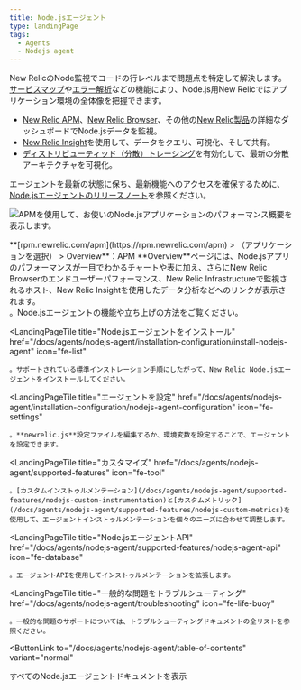 ```yaml
---
title: Node.jsエージェント
type: landingPage
tags:
  - Agents
  - Nodejs agent
---
```


New RelicのNode監視でコードの行レベルまで問題点を特定して解決します。[サービスマップ](/docs/data-analysis/service-maps/get-started/introduction-service-maps)や[エラー解析](/docs/apm/applications-menu/error-analytics/error-analytics-explore-events-behind-errors)などの機能により、Node.js用New Relicではアプリケーション環境の全体像を把握できます。

* [New Relic APM](/docs/apm/new-relic-apm/getting-started/introduction-new-relic-apm)、[New Relic Browser](/docs/browser/new-relic-browser/getting-started/introduction-new-relic-browser)、その他の[New Relic製品](https://newrelic.com/products)の詳細なダッシュボードでNode.jsデータを監視。
* [New Relic Insight](/docs/insights/using-insights-ui/getting-started/introduction-new-relic-insights)を使用して、データをクエリ、可視化、そして共有。
* [ディストリビューティッド（分散）トレーシング](/docs/apm/distributed-tracing/getting-started/introduction-distributed-tracing)を有効化して、最新の分散アーキテクチャを可視化。

エージェントを最新の状態に保ち、最新機能へのアクセスを確保するために、[Node.jsエージェントのリリースノート](/docs/release-notes/agent-release-notes/nodejs-release-notes)を参照ください。

![APMを使用して、お使いのNode.jsアプリケーションのパフォーマンス概要を表示します。](./images/APM_Node_landing-page_0.png "APM_Node_landing-page.png")

<figcaption>
  **[rpm.newrelic.com/apm](https://rpm.newrelic.com/apm) > （アプリケーションを選択） > Overview**：APM **Overview**ページには、Node.jsアプリのパフォーマンスが一目でわかるチャートや表に加え、さらにNew Relic Browserのエンドユーザーパフォーマンス、New Relic Infrastructureで監視されるホスト、New Relic Insightを使用したデータ分析などへのリンクが表示されます。
</figcaption>

<LandingPageTileGrid>
  <LandingPageTile
    title="始めてみましょう"
    href="/docs/agents/nodejs-agent/getting-started/introduction-new-relic-nodejs"
    icon="fe-terminal"
  >
    。Node.jsエージェントの機能や立ち上げの方法をご覧ください。
  </LandingPageTile>

  <LandingPageTile
    title="Node.jsエージェントをインストール"
    href="/docs/agents/nodejs-agent/installation-configuration/install-nodejs-agent"
    icon="fe-list"
  >
    。サポートされている標準インストレーション手順にしたがって、New Relic Node.jsエージェントをインストールしてください。
  </LandingPageTile>

  <LandingPageTile
    title="エージェントを設定"
    href="/docs/agents/nodejs-agent/installation-configuration/nodejs-agent-configuration"
    icon="fe-settings"
  >
    。**newrelic.js**設定ファイルを編集するか、環境変数を設定することで、エージェントを設定できます。
  </LandingPageTile>

  <LandingPageTile
    title="カスタマイズ"
    href="/docs/agents/nodejs-agent/supported-features"
    icon="fe-tool"
  >
    。[カスタムインストゥルメンテーション](/docs/agents/nodejs-agent/supported-features/nodejs-custom-instrumentation)と[カスタムメトリック](/docs/agents/nodejs-agent/supported-features/nodejs-custom-metrics)を使用して、エージェントインストゥルメンテーションを個々のニーズに合わせて調整します。
  </LandingPageTile>

  <LandingPageTile
    title="Node.jsエージェントAPI"
    href="/docs/agents/nodejs-agent/supported-features/nodejs-agent-api"
    icon="fe-database"
  >
    。エージェントAPIを使用してインストゥルメンテーションを拡張します。
  </LandingPageTile>

  <LandingPageTile
    title="一般的な問題をトラブルシューティング"
    href="/docs/agents/nodejs-agent/troubleshooting"
    icon="fe-life-buoy"
  >
    。一般的な問題のサポートについては、トラブルシューティングドキュメントの全リストを参照ください。
  </LandingPageTile>
</LandingPageTileGrid>

<ButtonLink
  to="/docs/agents/nodejs-agent/table-of-contents"
  variant="normal"
>
  すべてのNode.jsエージェントドキュメントを表示
</ButtonLink>

